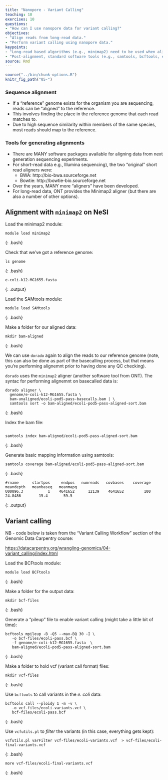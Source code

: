 ```yaml
---
title: "Nanopore - Variant Calling"
teaching: 10
exercises: 10
questions:
- "How can I use nanopore data for variant calling?"
objectives:
- "Align reads from long-read data."
- "Perform variant calling using nanopore data."
keypoints:
- "Long-read based algorithms (e.g., minimap2) need to be used when aligning long read data."
- "Post-alignment, standard software tools (e.g., samtools, bcftools, etc) can be used to perform variant calling."
source: Rmd
---
```


```r
source("../bin/chunk-options.R")
knitr_fig_path("05-")
```

### Sequence alignment

 - If a “reference” genome exists for the organism you are sequencing, reads can be “aligned” to the reference.
 - This involves finding the place in the reference genome that each read matches to.
 - Due to high sequence similarity within members of the same species, most reads should map to the reference.



### Tools for generating alignments

 - There are MANY software packages available for aligning data from next generation sequencing experiments.
 - For short-read data e.g., Illumina sequencing), the two "original" short read aligners were:
    - BWA: http://bio-bwa.sourceforge.net
    - Bowtie: http://bowtie-bio.sourceforge.net
 - Over the years, MANY more "aligners" have been developed.
 - For long-read data, ONT provides the Minimap2 aligner (but there are also a number of other options).


## Alignment with `minimap2` on NeSI

Load the minimap2 module:

~~~
module load minimap2
~~~
{: .bash}
 
Check that we've got a reference genome:

~~~
ls genome
~~~
{: .bash}

~~~
e-coli-k12-MG1655.fasta
~~~
{: .output}

Load the SAMtools module:

~~~
module load SAMtools
~~~
{: .bash}

Make a folder for our aligned data:

~~~
mkdir bam-aligned
~~~
{: .bash}

We can use `dorado` again to align the reads to our reference genome (note, this can also be done as part of the basecalling process, but that means you're performing alignemnt prior to having done any QC checking).

`dorado` uses the `minimap2` aligner (another software tool from ONT).  The syntac for performing alignemnt on basecalled data is:

~~~
dorado aligner \
  genome/e-coli-k12-MG1655.fasta \
  bam-unaligned/ecoli-pod5-pass-basecalls.bam | \
  samtools sort -o bam-aligned/ecoli-pod5-pass-aligned-sort.bam 
~~~
{: .bash}

Index the bam file:

~~~

samtools index bam-aligned/ecoli-pod5-pass-aligned-sort.bam
~~~
{: .bash}

Generate basic mapping information using samtools:

~~~
samtools coverage bam-aligned/ecoli-pod5-pass-aligned-sort.bam
~~~
{: .bash}

~~~
#rname      startpos     endpos   numreads   covbases    coverage    meandepth   meanbaseq   meanmapq
U00096.3           1    4641652      12139    4641652         100      24.8486        15.4       59.5
~~~
{: .output}


## Variant calling 

NB - code below is taken from the "Variant Calling Workflow" section of the Genomic Data Carpentry course: 

[https://datacarpentry.org/wrangling-genomics/04-variant_calling/index.html](https://datacarpentry.org/wrangling-genomics/04-variant_calling/index.html)

Load the BCFtools module:

~~~
module load BCFtools
~~~
{: .bash}

Make a folder for the output data:

~~~
mkdir bcf-files
~~~
{: .bash}

Generate a "pileup" file to enable variant calling (might take a little bit of time):

~~~
bcftools mpileup -B -Q5 --max-BQ 30 -I \
   -o bcf-files/ecoli-pass.bcf \
   -f genome/e-coli-k12-MG1655.fasta  \
   bam-aligned/ecoli-pod5-pass-aligned-sort.bam
~~~
{: .bash}

Make a folder to hold vcf (variant call format) files:

~~~
mkdir vcf-files
~~~
{: .bash}

Use `bcftools` to call variants in the *e. coli* data:

~~~
bcftools call --ploidy 1 -m -v \
   -o vcf-files/ecoli-variants.vcf \
   bcf-files/ecoli-pass.bcf 
~~~
{: .bash}

Use `vcfutils.pl` to *filter* the variants (in this case, everything gets kept):

~~~
vcfutils.pl varFilter vcf-files/ecoli-variants.vcf  > vcf-files/ecoli-final-variants.vcf
~~~
{: .bash}

~~~
more vcf-files/ecoli-final-variants.vcf
~~~
{: .bash}

